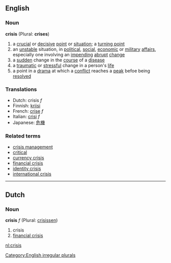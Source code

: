 ==English==
=== Noun ===
'''crisis''' (Plural: '''crises''')
#a [[crucial]] or [[decisive]] [[point]] or [[situation]]; a [[turning point]]
#an [[unstable]] situation, in [[political]], [[social]], [[economic]] or [[military]] [[affair]]s, especially one involving an [[impending]] [[abrupt]] [[change]]
#a [[sudden]] change in the [[course]] of a [[disease]]
#a [[traumatic]] or [[stressful]] change in a person's [[life]]
#a point in a [[drama]] at which a [[conflict]] reaches a [[peak]] befoe being [[resolved]]

===Translations===
*Dutch: crisis ''f''
*Finnish: [[kriisi]]
*French: [[crise]] ''f''
*Italian: [[crisi]] ''f''
*Japanese: [[危機]]

===Related terms===
*[[crisis management]]
*[[critical]]
*[[currency crisis]]
*[[financial crisis]]
*[[identity crisis]]
*[[international crisis]]

[[Category:English irregular plurals]]

----
==Dutch==
===Noun===
'''crisis''' ''f'' (Plural: [[crisissen]])

# crisis
# [[financial crisis]]

[[nl:crisis]]